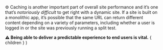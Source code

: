 
⚙️ Caching is another important part of overall site performance and
it’s one that’s _notoriously difficult_ to get right with a dynamic site. If
a site is built on a monolithic app, it’s possible that the same URL
can return different content depending on a variety of parameters,
including whether a user is logged in or the site was previously running
a split test. 

<Appear>
  <b>⚠️ Being able to deliver a predictable experience to end users is vital.</b>
</Appear>

  <Layout>
    { children }
  </Layout>
)
